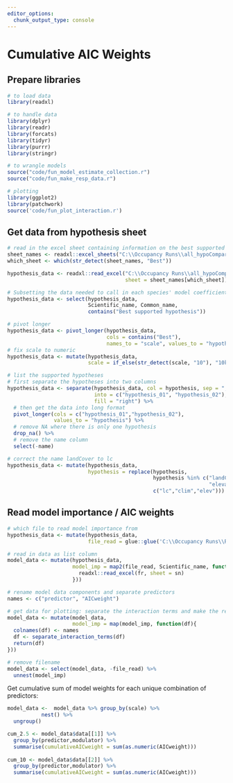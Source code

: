 ```yaml
---
editor_options: 
  chunk_output_type: console
---
```


# Cumulative AIC Weights

## Prepare libraries

```r
# to load data
library(readxl)

# to handle data
library(dplyr)
library(readr)
library(forcats)
library(tidyr)
library(purrr)
library(stringr)

# to wrangle models
source("code/fun_model_estimate_collection.r")
source("code/fun_make_resp_data.r")

# plotting
library(ggplot2)
library(patchwork)
source('code/fun_plot_interaction.r')
```

## Get data from hypothesis sheet

```r
# read in the excel sheet containing information on the best supported hypothesis
sheet_names <- readxl::excel_sheets("C:\\Occupancy Runs\\all_hypoComparisons_allScales.xlsx")
which_sheet <- which(str_detect(sheet_names, "Best"))

hypothesis_data <- readxl::read_excel("C:\\Occupancy Runs\\all_hypoComparisons_allScales.xlsx",
                                      sheet = sheet_names[which_sheet])

# Subsetting the data needed to call in each species' model coefficient information
hypothesis_data <- select(hypothesis_data,
                          Scientific_name, Common_name,
                          contains("Best supported hypothesis"))

# pivot longer
hypothesis_data <- pivot_longer(hypothesis_data,
                                cols = contains("Best"),
                                names_to = "scale", values_to = "hypothesis")
# fix scale to numeric
hypothesis_data <- mutate(hypothesis_data,
                          scale = if_else(str_detect(scale, "10"), "10km", "2.5km"))

# list the supported hypotheses
# first separate the hypotheses into two columns
hypothesis_data <- separate(hypothesis_data, col = hypothesis, sep = "; ", 
                            into = c("hypothesis_01", "hypothesis_02"),
                            fill = "right") %>% 
  # then get the data into long format
  pivot_longer(cols = c("hypothesis_01","hypothesis_02"),
               values_to = "hypothesis") %>% 
  # remove NA where there is only one hypothesis
  drop_na() %>% 
  # remove the name column
  select(-name)

# correct the name landCover to lc
hypothesis_data <- mutate(hypothesis_data,
                          hypothesis = replace(hypothesis,
                                               hypothesis %in% c("landCover", "climate",
                                                                 "elevation"), 
                                               c("lc","clim","elev")))
```

## Read model importance / AIC weights

```r
# which file to read model importance from
hypothesis_data <- mutate(hypothesis_data,
                          file_read = glue::glue('C:\\Occupancy Runs\\Results_{scale}\\occuCovs\\modelImp\\{hypothesis}_imp.xlsx'))

# read in data as list column
model_data <- mutate(hypothesis_data,
                     model_imp = map2(file_read, Scientific_name, function(fr, sn){
                       readxl::read_excel(fr, sheet = sn)
                     }))

# rename model data components and separate predictors
names <- c("predictor", "AICweight")

# get data for plotting: separate the interaction terms and make the response df
model_data <- mutate(model_data, 
                     model_imp = map(model_imp, function(df){
  colnames(df) <- names
  df <- separate_interaction_terms(df)
  return(df)
}))

# remove filename
model_data <- select(model_data, -file_read) %>% 
  unnest(model_imp) 

```

Get cumulative sum of model weights for each unique combination of predictors:

```r

model_data <-  model_data %>% group_by(scale) %>%
           nest() %>% 
  ungroup()

cum_2.5 <- model_data$data[[1]] %>%
  group_by(predictor,modulator) %>%
  summarise(cumulativeAICweight = sum(as.numeric(AICweight)))
  
cum_10 <- model_data$data[[2]] %>%
  group_by(predictor,modulator) %>%
  summarise(cumulativeAICweight = sum(as.numeric(AICweight)))

```


